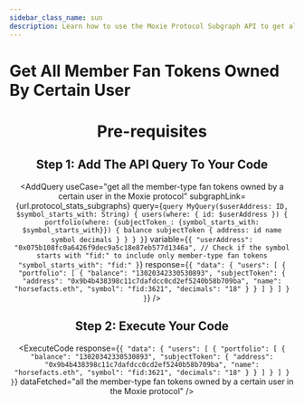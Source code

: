 ```yaml
---
sidebar_class_name: sun
description: Learn how to use the Moxie Protocol Subgraph API to get all the member-type fan tokens owned by a certain user in the Moxie protocol.
---
```



# Get All Member Fan Tokens Owned By Certain User

<Header
  useCase="get all the member-type fan tokens owned by a certain user in the Moxie protocol"
  apiName="Moxie Protocol Subgraph"
/>

# Pre-requisites

<Prerequisites />

## Step 1: Add The API Query To Your Code

<AddQuery
  useCase="get all the member-type fan tokens owned by a certain user in the Moxie protocol"
  subgraphLink={url.protocol_stats_subgraphs}
  query={`query MyQuery($userAddress: ID, $symbol_starts_with: String) {
  users(where: { id: $userAddress }) {
    portfolio(where: {subjectToken_: {symbol_starts_with: $symbol_starts_with}}) {
      balance
      subjectToken {
        address: id
        name
        symbol
        decimals
      }
    }
  }
}`}
  variable={`{
  "userAddress": "0x075b108fc0a6426f9dec9a5c18e87eb577d1346a",
  // Check if the symbol starts with "fid:" to include only member-type fan tokens
  "symbol_starts_with": "fid:"
}`}
  response={`{
  "data": {
    "users": [
      {
        "portfolio": [
          {
            "balance": "13020342330530893",
            "subjectToken": {
              "address": "0x9b4b438398c11c7dafdcc0cd2ef5240b58b709ba",
              "name": "horsefacts.eth",
              "symbol": "fid:3621",
              "decimals": "18"
            }
          }
        ]
      }
    ]
  }
}`}
/>

## Step 2: Execute Your Code

<ExecuteCode
  response={`{
  "data": {
    "users": [
      {
        "portfolio": [
          {
            "balance": "13020342330530893",
            "subjectToken": {
              "address": "0x9b4b438398c11c7dafdcc0cd2ef5240b58b709ba",
              "name": "horsefacts.eth",
              "symbol": "fid:3621",
              "decimals": "18"
            }
          }
        ]
      }
    ]
  }
}`}
  dataFetched="all the member-type fan tokens owned by a certain user in the Moxie protocol"
/>

<DeveloperSupport />
